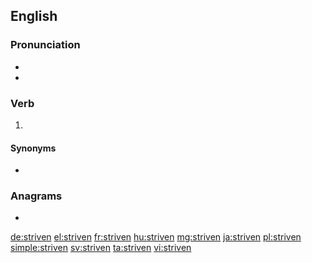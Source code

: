 ==English==

===Pronunciation===
* {{IPA|/ˈstɹɪvən/|lang=en}}
* {{rhymes|ɪvən|lang=en}}

===Verb===
{{head|en|past participle}}

# {{past participle of|strive|lang=en|nocat=1}}

====Synonyms====
* {{l|en|strived}}

===Anagrams===
* {{l|en|inverts}}

[[de:striven]]
[[el:striven]]
[[fr:striven]]
[[hu:striven]]
[[mg:striven]]
[[ja:striven]]
[[pl:striven]]
[[simple:striven]]
[[sv:striven]]
[[ta:striven]]
[[vi:striven]]